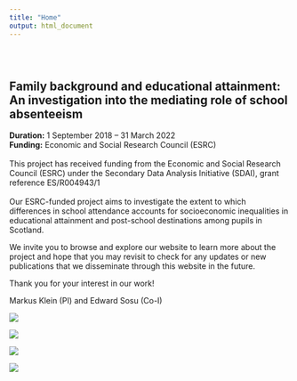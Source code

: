 ```yaml
---
title: "Home"
output: html_document
---
```


<style type="text/css">
.title {
  display: none;
}

#getting-started img {
  margin-right: 10px;
}

</style>

<div class="row" style="padding-top: 30px;">
<div class="col-sm-8">

# **Family background and educational attainment: An investigation into the mediating role of school absenteeism**

**Duration:** 1 September 2018 – 31 March 2022  
**Funding:** Economic and Social Research Council (ESRC)  
\
This project has received funding from the Economic and Social Research Council (ESRC) under the Secondary Data Analysis Initiative (SDAI), grant reference ES/R004943/1\
\
Our ESRC-funded project aims to investigate the extent to which differences in school attendance accounts for socioeconomic inequalities in educational attainment and post-school destinations among pupils in Scotland.\

We invite you to browse and explore our website to learn more about the project and hope that you may revisit to check for any updates or new publications that we disseminate through this website in the future.\

Thank you for your interest in our work!\

Markus Klein (PI) and Edward Sosu (Co-I)\







</div>
<div class="col-sm-4">

<a href = "https://esrc.ukri.org/">
![](images/esrc.png)
</a>

<a href = "https://www.strath.ac.uk/">
![](images/strath.png)
</a>

<a href = "https://www.povertyalliance.org/">
![](images/povertyalliance.png)
</a>

<a href = "https://www.gtcs.org.uk/">
![](images/gtcs.jpg)
</a>


</div>
